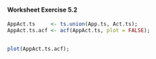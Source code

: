 

#### Worksheet Exercise 5.2

```r

AppAct.ts     <- ts.union(App.ts, Act.ts);
AppAct.ts.acf <- acf(AppAct.ts, plot = FALSE);


plot(AppAct.ts.acf);

```
